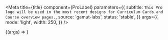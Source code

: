 
<Meta
  title={title}
  component={ProLabel}
  parameters={{
    subtitle: `This Pro logo will be used in the most recent designs for Curriculum Cards and Course overview pages.`,
    source: 'gamut-labs',
    status: 'stable',
  }}
  args={{
    mode: 'light',
    width: 250,
  }}
/>

<Canvas withSource="open">
  <Story name="ProLabel">{(args) => <ProLabel {...args} />}</Story>
</Canvas>

<Props story="ProLabel" />
